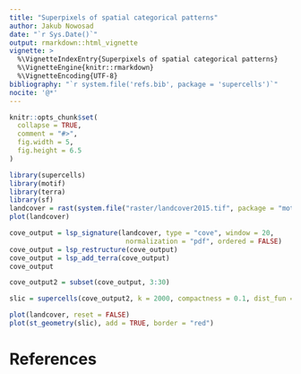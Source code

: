 ```yaml
---
title: "Superpixels of spatial categorical patterns"
author: Jakub Nowosad
date: "`r Sys.Date()`"
output: rmarkdown::html_vignette
vignette: >
  %\VignetteIndexEntry{Superpixels of spatial categorical patterns}
  %\VignetteEngine{knitr::rmarkdown}
  %\VignetteEncoding{UTF-8}
bibliography: "`r system.file('refs.bib', package = 'supercells')`"
nocite: '@*'
---
```


```r
knitr::opts_chunk$set(
  collapse = TRUE,
  comment = "#>",
  fig.width = 5,
  fig.height = 6.5
)
```

```r
library(supercells)
library(motif)
library(terra)
library(sf)
landcover = rast(system.file("raster/landcover2015.tif", package = "motif"))
plot(landcover)
```
```r
cove_output = lsp_signature(landcover, type = "cove", window = 20,
                             normalization = "pdf", ordered = FALSE)
cove_output = lsp_restructure(cove_output)
cove_output = lsp_add_terra(cove_output)
cove_output
```

```r
cove_output2 = subset(cove_output, 3:30)
```

```r
slic = supercells(cove_output2, k = 2000, compactness = 0.1, dist_fun = "jsd")
```

```r
plot(landcover, reset = FALSE)
plot(st_geometry(slic), add = TRUE, border = "red")
```

# References
